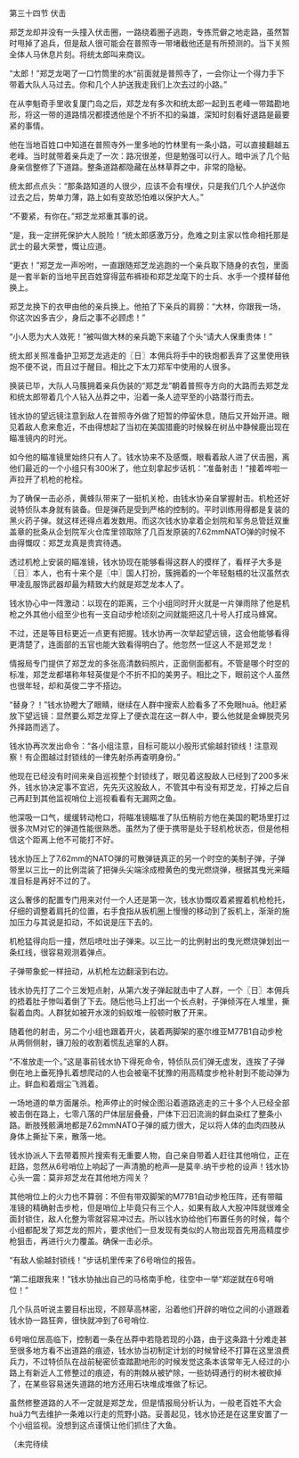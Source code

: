 

第三十四节 伏击

郑芝龙却并没有一头撞入伏击圈，一路绕着圈子逃跑，专拣荒僻之地走路，虽然暂时甩掉了追兵，但是敌人很可能会在普照寺一带堵截他还是有所预测的。当下关照全体人马休息片刻。将统太郎叫来商议。

“太郎！”郑芝龙喝了一口竹筒里的水“前面就是普照寺了，一会你让一个得力手下带着大队人马过去。你和几个人护送我走我们上次去过的小路。”

在从李魁奇手里收复厦门岛之后，郑芝龙有多次和统太郎一起到五老峰一带踏勘地形，将这一带的道路情况都摸透他是个不折不扣的枭雄，深知时刻看好退路是最要紧的事情。

他在当地百姓口中知道在普照寺外一里多地的竹林里有一条小路，可以直接翻越五老峰。当时就带着亲兵走了一次：路况很差，但是勉强可以行人。暗中派了几个贴身亲信整修了下道路。整条道路都隐藏在丛林草莽之中，非常的隐秘。

统太郎点点头：“那条路知道的人很少，应该不会有埋伏，只是我们几个人护送你过去之后，势单力薄，路上如有变故恐怕难以保护大人。”

“不要紧，有你在。”郑芝龙郑重其事的说。

“是，我一定拼死保护大人脱险！”统太郎感激万分，危难之刻主家以性命相托那是武士的最大荣誉，慨让应道。

“更衣！”郑芝龙一声吩咐，一直跟随郑芝龙逃跑的一个亲兵取下随身的衣包，里面是一套半新的当地平民百姓穿得蓝布裤褂和郑芝龙麾下的士兵、水手一个摸样替他换上。

郑芝龙换下的衣甲由他的亲兵换上。他拍了下亲兵的肩膀：“大林，你跟我一场，你这次凶多吉少，身后之事不必顾虑！”

“小人愿为大人效死！”被叫做大林的亲兵跪下来磕了个头“请大人保重贵体！”

统太郎关照准备护卫郑芝龙逃走的〖日〗本佣兵将手中的铁炮都丢弃了这里使用铁炮不便不说，而且过于醒目。相比之下太刀郑军中使用的人很多。

换装已毕，大队人马簇拥着亲兵伪装的“郑芝龙”朝着普照寺方向的大路而去郑芝龙和统太郎带着几个人钻入丛莽之中，沿着一条人迹罕至的小路潜行而去。

钱水协的望远镜注意到敌人在普照寺外做了短暂的停留休息，随后又开始开进。眼见着敌人愈来愈近，不由得想起了当初在美国猎鹿的时候躲在树丛中静候鹿出现在瞄准镜内的时光。

如今他的瞄准镜里始终只有人了。钱水协来不及感慨，眼看着敌人进了伏击圈，离他们最近的一个小组只有300米了，他立刻拿起步话机：“准备射击！”接着哗啦一声拉开了机枪的枪栓。

为了确保一击必杀，黄蜂队带来了一挺机关枪，由钱水协亲自掌握射击。机枪还好说特侦队本身就有装备。但是弹药是受到严格的控制的。平时训练用得都是复装的黑火药子弹。就这样还得点着发数用。而这次钱水协拿着企划院和军务总管廷双重盖章的批条从企划院军火仓库里领取除了几百发原装的7.62mmNATO弹的时候不由得慨叹：郑芝龙真是贵宾待遇。

透过机枪上安装的瞄准镜，钱水协现在能够看得这群人的摸样了，看样子大多是〖日〗本人，也有十来个是〖中〗国人打扮，簇拥着的一个年轻魁梧的壮汉虽然衣甲凌乱服饰武器却最为精致大约就是郑芝龙本人了。

钱水协心中一阵激动：以现在的距离，三个小组同时开火就是一片弹雨除了他是机枪之外其他小组至少也有一支自动步枪顷刻之间就能把这几十号人打成马蜂窝。

不过，还是等目标更近一点更有把握。钱水协再一次举起望远镜，这会他能够看得更清楚了，连面部的五官也能大致看得明白了。他忽然一怔这人不是郑芝龙！

情报局专门提供了郑芝龙的多张高清数码照片，正面侧面都有。不管是哪个时空的标准，郑芝龙都堪称年轻英俊是个不折不扣的美男子。相比之下，眼前这个人虽然也很年轻，却和英俊二字不搭边。

“替身？！”钱水协瞪大了眼睛，继续在人群中搜索人脸看多了不免眼huā。他赶紧放下望远镜：显然要么郑芝龙穿上了便衣混在这一群人中，要么他就是金蝉脱壳另外择路而逃了。

钱水协再次发出命令：“各小组注意，目标可能以小股形式偷越封锁线！注意观察！有企图越过封锁线的一律先射杀再查明身份。”

他现在已经没有时间来亲自巡视整个封锁线了，眼见着这股敌人已经到了200多米外，钱水协决定事不宜迟，先先灭这股敌人，不管其中有没有郑芝龙，打掉之后自己再赶到其他监视哨位上巡视看看有无漏网之鱼。

他深吸一口气，缓缓转动枪口，将瞄准镜瞄准了队伍稍前方他在美国的靶场里打过很多次M对它的弹道性能很熟悉。虽然为了便于携带是处于轻机枪状态，但是他相信这个距离上他不可能打不好。

钱水协压上了7.62mm的NATO弹的可散弹链真正的另一个时空的美制子弹，子弹带里以三比一的比例混装了把弹头尖端涂成橙黄色的曳光燃烧弹，根据其曳光来瞄准目标是再好不过的了。

这么奢侈的配置专门用来对付一个人还是第一次，钱水协慨叹着紧握着机枪枪托，仔细的调整着肩托的位置，右手食指从扳机圈上慢慢的移动到了扳机上，渐渐的施加压力与其说是扣动，不如说是压下去的。

机枪猛得向后一撞，然后喷吐出子弹来。以三比一的比例射出的曳光燃烧弹划出一条红线，很容易观测着弹点。

子弹带象蛇一样扭动，从机枪左边翻滚到右边。

钱水协先打了二个三发短点射，从第六发子弹起就击中了人群，一个〖日〗本佣兵的捂着肚子惨叫着倒了下去。随后他马上打出一个长点射，子弹倾泻在人堆里，撕裂着血肉。人群犹如被开水泼的蚂蚁堆一般顿时散了开来。

随着他的射击，另二个小组也跟着开火，装着两脚架的塞尔维亚M77B1自动步枪从两侧侧射，镰刀般的收割着慌乱逃窜的人群。

“不准放走一个。”这是事前钱水协下得死命令，特侦队员们弹无虚发，连挨了子弹倒在地上垂死挣扎着想爬动的人也会被毫不犹豫的用高精度步枪补射到不能动弹为止。鲜血和着烟尘飞溅着。

一场地道的单方面屠杀。枪声停止的时候企图沿着道路逃走的三十多个人已经全部被击倒在路上，七零八落的尸体层层叠叠，尸体下汩汩流淌的鲜血染红了整条小路。断肢残骸满地都是7.62mmNATO子弹的威力很大，足以将人体的血肉四肢从身体上撕扯下来，散落一地。

钱水协派人下去带着照片搜索有无重要人物，自己亲自带着人赶往其他哨位，正在赶路，忽然从6号哨位上响起了一声清脆的枪声—是莫辛.纳干步枪的设声！钱水协心头一震：莫非郑芝龙在其他地方闯关？

其他哨位上的火力也不算弱：不但有带双脚架的M77B1自动步枪压阵，还有带瞄准镜的精确射击步枪，但是哨位上毕竟只有三个人，如果有敌人大股冲阵就很难全面封锁住，敌人化整为零就容易冲过去。所以钱水协给他们布置任务的时候，每个小组都配发了郑芝龙的照片，要求他们一旦发现有类似的人物出现首先用高精度步枪狙击，再进行火力覆盖。确保一击必杀。

“有敌人偷越封锁线！”步话机里传来了6号哨位的报告。

“第二组跟我来！”钱水协抽出自己的马格南手枪，往空中一举“郑逆就在6号哨位！”

几个队员听说主要目标出现，不顾草高林密，沿着他们开辟的哨位之间的小道跟着钱水协一路狂奔，很快就冲到了6号哨位.

6号哨位居高临下，控制着一条在丛莽中若隐若现的小路，由于这条路十分难走甚至很多地方看不出道路的痕迹，钱水协当初制定计划的时候曾经不打算在这里浪费兵力，不过特侦队在战前秘密侦查踏勘地形的时候发觉这条本该常年无人经过的小路上有新近人工修整过的痕迹，有的荆棘从被铲除，一些妨碍通行的树木被砍掉了，在某些容易迷失道路的地方还用石块堆成堆做了标记。

虽然修整道路的人不一定就是郑芝龙，但是情报局分析认为，一般老百姓不大会huā力气去维护一条难以行走的荒野小路。妥善起见，钱水协还是在这里安置了一个小组监视。没想到这点谨慎让他们抓住了大鱼。

（未完待续

